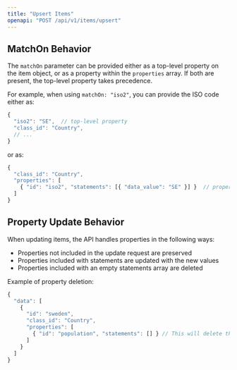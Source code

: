```yaml
---
title: "Upsert Items"
openapi: "POST /api/v1/items/upsert"
---
```


## MatchOn Behavior

The `matchOn` parameter can be provided either as a top-level property on the item object, or as a property within the `properties` array. If both are present, the top-level property takes precedence.

For example, when using `matchOn: "iso2"`, you can provide the ISO code either as:
```typescript
{
  "iso2": "SE",  // top-level property
  "class_id": "Country",
  // ...
}
```
or as:
```typescript
{
  "class_id": "Country",
  "properties": [
    { "id": "iso2", "statements": [{ "data_value": "SE" }] }  // property in array
  ]
}
```

## Property Update Behavior

When updating items, the API handles properties in the following ways:

- Properties not included in the update request are preserved
- Properties included with statements are updated with the new values
- Properties included with an empty statements array are deleted

Example of property deletion:
```typescript
{
  "data": [
    {
      "id": "sweden",
      "class_id": "Country",
      "properties": [
        { "id": "population", "statements": [] } // This will delete the population property
      ]
    }
  ]
}
```